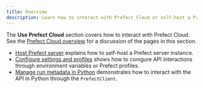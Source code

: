 ```yaml
---
title: Overview
description: Learn how to interact with Prefect Cloud or self-host a Prefect server instance.
---
```


The **Use Prefect Cloud** section covers how to interact with Prefect Cloud.
See the [Prefect Cloud overview](/3.0rc/manage/cloud/) for a discussion of the pages in this section.


- [Host Prefect server](/3.0rc/manage/self-host/) explains how to self-host a Prefect server instance.
- [Configure settings and profiles](/3.0rc/manage/server/) shows how to conigure API interactions through environment variables or Prefect profiles.
- [Manage run metadata in Python](/3.0rc/manage/server/) demonstrates how to interact with the API in Python through the `PrefectClient`.